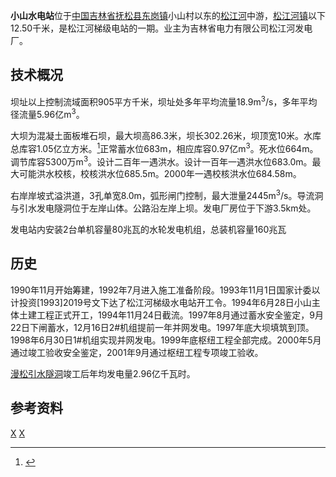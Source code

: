 {{Infobox dam
| name =小山水电站
| official_name =
| image =
| image_size =
| image_caption =
| image_alt =
| location_map =China Jilin
| location_map_width =
| location_map_text =
| coordinates= {{coord|42.2443136358615|N|127.4392060257758|E|}} 
| lat_d =42
| lat_m =14
| lat_s =38
| latNS =N
| long_d =127
| long_m =26
| long_s =17
| longEW =E
| coordinates_type = type:landmark
| coordinates_display= inline,title
| coordinates_ref =
| country ={{PRC}}
| locale =[[吉林省|吉林省]][[抚松县|抚松县]]
| status =运行中
| construction_began =1993年
| open = 2001年
| demolished =
| cost =
| owner = 
| type =混凝土面板堆石坝
| length ={{Convert|302.26|m|ft|0|abbr=on}}
| height ={{Convert|86.3|m|ft|0|abbr=on}}
| crest_width ={{Convert|10|m|ft|0|abbr=on}}
| base_width =
| volume =
| crosses =[[松江河|松江河]]
| spillways =
| spillway_type =Service, crest overflow
| spillway_capacity =
| reservoir =小山水库
| reservoir_capacity ={{Convert|105000000|m3|acre.ft|0|abbr=on|lk=out}}
| reservoir_catchment={{Convert|905|km2|sqmi|0|abbr=on}}
| reservoir_surface =
| reservoir_max_depth=
| hydraulic_head =
| tidal_range =
| plant_owner =
| plant_operator =
| plant_commission =
| plant_licence_exp =
| plant_decommission =
| plant_type =
| turbines = 2台
| installed_capacity = 160 [[兆瓦|兆瓦]]
| max_planned_cap =
| capacity_factor =
| average_annual_gen = 2.96亿 [[kWh|kWh]]
| net_generation =
| website =
| as_of =
| extra =
}}
'''小山水电站'''位于[[中国|中国]][[吉林省|吉林省]][[抚松县|抚松县]][[东岗镇_(抚松县)|东岗镇]]小山村以东的[[松江河|松江河]]中游，[[松江河镇|松江河镇]]以下12.50千米，是松江河梯级电站的一期。业主为吉林省电力有限公司松江河发电厂。
==技术概况==
坝址以上控制流域面积905平方千米，坝址处多年平均流量18.9m<sup>3</sup>/s，多年平均径流量5.96亿m<sup>3</sup>。

大坝为混凝土面板堆石坝，最大坝高86.3米，坝长302.26米，坝顶宽10米。水库总库容1.05亿立方米。<ref name="中国河湖大典">{{cite book zh |author=《[[中国河湖大典|中国河湖大典]]》编纂委员会 |title=《中国河湖大典·黑龙江、辽河卷》 |format=M |edition=1 |location=北京 |publisher=中国水利水电出版社 |date=2014年4月 |pages=124页 |id= ISBN 978-7-5170-1950-3}}</ref>正常蓄水位683m，相应库容0.97亿m<sup>3</sup>。死水位664m。调节库容5300万m<sup>3</sup>。设计二百年一遇洪水。设计一百年一遇洪水位683.0m。最大可能洪水校核，校核洪水位685.5m。2000年一遇校核洪水位684.58m。

右岸岸坡式溢洪道，3孔单宽8.0m，弧形闸门控制，最大泄量2445m<sup>3</sup>/s。导流洞与引水发电隧洞位于左岸山体。公路沿左岸上坝。发电厂房位于下游3.5km处。

发电站内安装2台单机容量80兆瓦的水轮发电机组，总装机容量160兆瓦
==历史==
1990年11月开始筹建，1992年7月进入施工准备阶段。1993年11月1日国家计委以计投资[1993]2019号文下达了松江河梯级水电站开工令。1994年6月28日小山主体土建工程正式开工，1994年11月24日截流。1997年8月通过蓄水安全鉴定，9月22日下闸蓄水，12月16日2#机组提前一年并网发电。1997年底大坝填筑到顶。1998年6月30日1#机组实现并网发电。1999年底枢纽工程全部完成。2000年5月通过竣工验收安全鉴定，2001年9月通过枢纽工程专项竣工验收。

[[漫松引水隧洞|漫松引水隧洞]]竣工后年均发电量2.96亿千瓦时。

==参考资料==
{{reflist}}

[[Category:吉林水电站|X]]
[[Category:抚松县|X]]